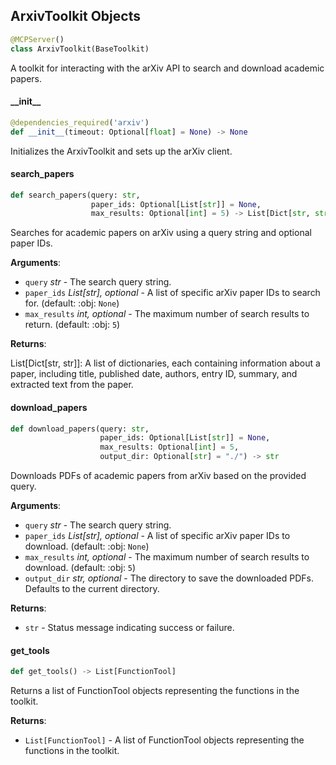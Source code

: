<a id="camel.toolkits.arxiv_toolkit"></a>

<a id="camel.toolkits.arxiv_toolkit.ArxivToolkit"></a>

## ArxivToolkit Objects

```python
@MCPServer()
class ArxivToolkit(BaseToolkit)
```

A toolkit for interacting with the arXiv API to search and download
academic papers.

<a id="camel.toolkits.arxiv_toolkit.ArxivToolkit.__init__"></a>

#### \_\_init\_\_

```python
@dependencies_required('arxiv')
def __init__(timeout: Optional[float] = None) -> None
```

Initializes the ArxivToolkit and sets up the arXiv client.

<a id="camel.toolkits.arxiv_toolkit.ArxivToolkit.search_papers"></a>

#### search\_papers

```python
def search_papers(query: str,
                  paper_ids: Optional[List[str]] = None,
                  max_results: Optional[int] = 5) -> List[Dict[str, str]]
```

Searches for academic papers on arXiv using a query string and
optional paper IDs.

**Arguments**:

- `query` _str_ - The search query string.
- `paper_ids` _List[str], optional_ - A list of specific arXiv paper
  IDs to search for. (default: :obj: `None`)
- `max_results` _int, optional_ - The maximum number of search results
  to return. (default: :obj: `5`)
  

**Returns**:

  List[Dict[str, str]]: A list of dictionaries, each containing
  information about a paper, including title, published date,
  authors, entry ID, summary, and extracted text from the paper.

<a id="camel.toolkits.arxiv_toolkit.ArxivToolkit.download_papers"></a>

#### download\_papers

```python
def download_papers(query: str,
                    paper_ids: Optional[List[str]] = None,
                    max_results: Optional[int] = 5,
                    output_dir: Optional[str] = "./") -> str
```

Downloads PDFs of academic papers from arXiv based on the provided
query.

**Arguments**:

- `query` _str_ - The search query string.
- `paper_ids` _List[str], optional_ - A list of specific arXiv paper
  IDs to download. (default: :obj: `None`)
- `max_results` _int, optional_ - The maximum number of search results
  to download. (default: :obj: `5`)
- `output_dir` _str, optional_ - The directory to save the downloaded
  PDFs. Defaults to the current directory.
  

**Returns**:

- `str` - Status message indicating success or failure.

<a id="camel.toolkits.arxiv_toolkit.ArxivToolkit.get_tools"></a>

#### get\_tools

```python
def get_tools() -> List[FunctionTool]
```

Returns a list of FunctionTool objects representing the
functions in the toolkit.

**Returns**:

- `List[FunctionTool]` - A list of FunctionTool objects
  representing the functions in the toolkit.

